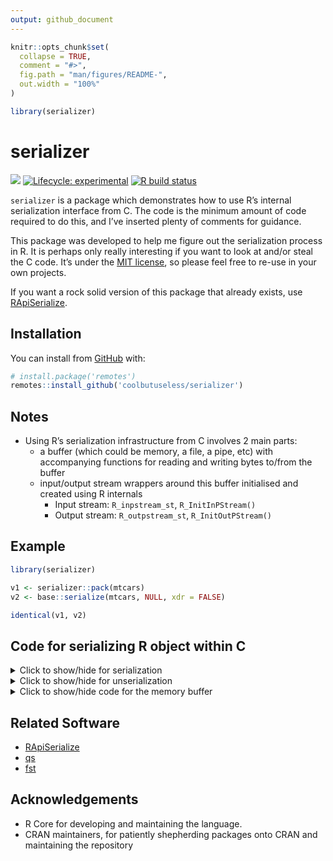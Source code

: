 ```yaml
---
output: github_document
---
```


<!-- README.md is generated from README.Rmd. Please edit that file -->

```r
knitr::opts_chunk$set(
  collapse = TRUE,
  comment = "#>",
  fig.path = "man/figures/README-",
  out.width = "100%"
)

library(serializer)
```

# serializer

<!-- badges: start -->
![](https://img.shields.io/badge/cool-useless-green.svg)
[![Lifecycle: experimental](https://img.shields.io/badge/lifecycle-experimental-orange.svg)](https://www.tidyverse.org/lifecycle/#experimental)
[![R build status](https://github.com/coolbutuseless/serializer/workflows/R-CMD-check/badge.svg)](https://github.com/coolbutuseless/serializer/actions)
<!-- badges: end -->

`serializer` is a package which demonstrates how to use R's internal 
serialization interface from C.  The code is the minimum amount of code 
required to do this, and I've inserted plenty of comments for guidance.

This package was developed to help me figure out the serialization process in R.
It is perhaps only really interesting if you want to look at and/or steal the C
code.  It's under the [MIT license](https://mit-license.org/), so please feel 
free to re-use in your own projects.

If you want a rock solid version of this package that already exists, use [RApiSerialize](https://cran.r-project.org/web/packages/RApiSerialize/index.html).


## Installation

You can install from [GitHub](https://github.com/coolbutuseless/serializer) with:

``` r
# install.package('remotes')
remotes::install_github('coolbutuseless/serializer')
```


## Notes

* Using R's serialization infrastructure from C involves 2 main parts:
    * a buffer (which could be memory, a file, a pipe, etc) with accompanying 
      functions for reading and writing bytes to/from the buffer
    * input/output stream wrappers around this buffer initialised and created
      using R internals
        * Input stream: `R_inpstream_st`, `R_InitInPStream()`
        * Output stream: `R_outpstream_st`, `R_InitOutPStream()`
        
        
## Example


```r
library(serializer)

v1 <- serializer::pack(mtcars)
v2 <- base::serialize(mtcars, NULL, xdr = FALSE)

identical(v1, v2)
```

## Code for serializing R object within C

<details> 
<summary> Click to show/hide for serialization </summary>
``` c
//~~~~~~~~~~~~~~~~~~~~~~~~~~~~~~~~~~~~~~~~~~~~~~~~~~~~~~~~~~~~~~~~~~~~~~~~~~~~
// Serialize an R object
//~~~~~~~~~~~~~~~~~~~~~~~~~~~~~~~~~~~~~~~~~~~~~~~~~~~~~~~~~~~~~~~~~~~~~~~~~~~~
SEXP pack_(SEXP robj) {

  // Create the buffer for the serialized representation
  // See also: `expand_buffer()` which re-allocates the memory buffer if
  // it runs out of space
  buffer *buf = init_buffer(16384);

  // Create the output stream structure
  struct R_outpstream_st output_stream;

  // Initialise the output stream structure
  R_InitOutPStream(
    &output_stream,          // The stream object which wraps everything
    (R_pstream_data_t) buf,  // The actual data
    R_pstream_binary_format, // Store as binary
    3,                       // Version = 3 for R >3.5.0 See `?base::serialize`
    write_byte,              // Function to write single byte to buffer
    write_bytes,             // Function for writing multiple bytes to buffer
    NULL,                    // Func for special handling of reference data.
    R_NilValue               // Data related to reference data handling
  );

  // Serialize the object into the output_stream
  R_Serialize(robj, &output_stream);

  // Copy just the valid bytes to return to the user
  SEXP res_ = PROTECT(allocVector(RAWSXP, buf->pos));
  memcpy(RAW(res_), buf->data, buf->pos);

  // Free all the memory
  free(buf->data);
  free(buf);
  UNPROTECT(1);
  return res_;
}
```

</details>


<details> 
<summary> Click to show/hide for unserialization </summary>
``` c
//~~~~~~~~~~~~~~~~~~~~~~~~~~~~~~~~~~~~~~~~~~~~~~~~~~~~~~~~~~~~~~~~~~~~~~~~~~~~
// Unpack a raw vector to an R object
//~~~~~~~~~~~~~~~~~~~~~~~~~~~~~~~~~~~~~~~~~~~~~~~~~~~~~~~~~~~~~~~~~~~~~~~~~~~~
SEXP unpack_(SEXP vec_) {

  if (TYPEOF(vec_) != RAWSXP) {
    error("unpack(): Only raw vectors can be unserialized");
  }

  // Unpack the raw vector into a C void *
  void *vec = RAW(vec_);
  R_xlen_t len = XLENGTH(vec_);

  // Create a buffer object which points to the raw data
  buffer *buf = malloc(sizeof(buffer));
  if (buf == NULL) {
    error("'buf' malloc failed!");
  }
  buf->length = len;
  buf->pos    = 0;
  buf->data   = vec;

  // Treat the data buffer as an input stream
  struct R_inpstream_st input_stream;

  R_InitInPStream(
    &input_stream,           // Stream object wrapping data buffer
    (R_pstream_data_t) buf,  // Actual data buffer
    R_pstream_any_format,    // Unpack all serialized types
    read_byte,               // Function to read single byte from buffer
    read_bytes,              // Function for reading multiple bytes from buffer
    NULL,                    // Func for special handling of reference data.
    NULL                     // Data related to reference data handling
  );

  // Unserialize the input_stream into an R object
  SEXP res_  = PROTECT(R_Unserialize(&input_stream));

  free(buf);
  UNPROTECT(1);
  return res_;
}
```

</details>


<details> 
<summary> Click to show/hide code for the memory buffer </summary>
``` c
//~~~~~~~~~~~~~~~~~~~~~~~~~~~~~~~~~~~~~~~~~~~~~~~~~~~~~~~~~~~~~~~~~~~~~~~~~~~~
// The data buffer.
// Needs total length and pos to keep track of how much data it contains
//~~~~~~~~~~~~~~~~~~~~~~~~~~~~~~~~~~~~~~~~~~~~~~~~~~~~~~~~~~~~~~~~~~~~~~~~~~~~
typedef struct {
  R_xlen_t length;
  R_xlen_t pos;
  unsigned char *data;
} buffer;



//~~~~~~~~~~~~~~~~~~~~~~~~~~~~~~~~~~~~~~~~~~~~~~~~~~~~~~~~~~~~~~~~~~~~~~~~~~~~
// Initialise an empty buffer to hold 'nbytes'
//~~~~~~~~~~~~~~~~~~~~~~~~~~~~~~~~~~~~~~~~~~~~~~~~~~~~~~~~~~~~~~~~~~~~~~~~~~~~
buffer *init_buffer(int nbytes) {
  buffer *buf = (buffer *)malloc(sizeof(buffer));
  if (buf == NULL) {
    error("init_buffer(): cannot malloc buffer");
  }

  buf->data = (unsigned char *)malloc(nbytes * sizeof(unsigned char));
  if (buf->data == NULL) {
    error("init_buffer(): cannot malloc buffer data");
  }

  buf->length = nbytes;
  buf->pos = 0;

  return buf;
}


//~~~~~~~~~~~~~~~~~~~~~~~~~~~~~~~~~~~~~~~~~~~~~~~~~~~~~~~~~~~~~~~~~~~~~~~~~~~~
// Naive buffer expansion - double it every time space runs out
//~~~~~~~~~~~~~~~~~~~~~~~~~~~~~~~~~~~~~~~~~~~~~~~~~~~~~~~~~~~~~~~~~~~~~~~~~~~~
void expand_buffer(buffer *buf) {

  double factor = 2;
  buf->length = (R_xlen_t)(factor * buf->length);

  if (buf->length > R_XLEN_T_MAX) {
    error("Requested buffer expandsion too large: %td\n", buf->length);
  }

  unsigned char *new_data = (unsigned char *)realloc((void *)buf->data, buf->length);

  if (new_data == NULL) {
    free(buf->data);
    free(buf);
    error("Couldn't expand buffer to reallocate: %td\n", buf->length);
  }

  buf->data = new_data;

}


//~~~~~~~~~~~~~~~~~~~~~~~~~~~~~~~~~~~~~~~~~~~~~~~~~~~~~~~~~~~~~~~~~~~~~~~~~~~~
// Write a byte into the buffer at the current location.
// The actual buffer is encapsulated as part of the stream structure, so you
// have to extract it first
//~~~~~~~~~~~~~~~~~~~~~~~~~~~~~~~~~~~~~~~~~~~~~~~~~~~~~~~~~~~~~~~~~~~~~~~~~~~~
void write_byte(R_outpstream_t stream, int c) {
  buffer *buf = (buffer *)stream->data;

  // Expand the buffer if it's out space
  while (buf->pos >= buf->length) {
    expand_buffer(buf);
  }

  buf->data[buf->pos++] = (unsigned char)c;
}



//~~~~~~~~~~~~~~~~~~~~~~~~~~~~~~~~~~~~~~~~~~~~~~~~~~~~~~~~~~~~~~~~~~~~~~~~~~~~
// Write multiple bytes into the buffer at the current location.
// The actual buffer is encapsulated as part of the stream structure, so you
// have to extract it first
//~~~~~~~~~~~~~~~~~~~~~~~~~~~~~~~~~~~~~~~~~~~~~~~~~~~~~~~~~~~~~~~~~~~~~~~~~~~~
void write_bytes(R_outpstream_t stream, void *src, int length) {
  buffer *buf = (buffer *)stream->data;

  // Expand the buffer if it's out space
  while (buf->pos + length > buf->length) {
    expand_buffer(buf);
  }

  memcpy(buf->data + buf->pos, src, length);

  buf->pos += length;
}



//~~~~~~~~~~~~~~~~~~~~~~~~~~~~~~~~~~~~~~~~~~~~~~~~~~~~~~~~~~~~~~~~~~~~~~~~~~~~
// Read a byte from the serialized stream
//~~~~~~~~~~~~~~~~~~~~~~~~~~~~~~~~~~~~~~~~~~~~~~~~~~~~~~~~~~~~~~~~~~~~~~~~~~~~
int read_byte(R_inpstream_t stream) {
  buffer *buf = (buffer *)stream->data;

  if (buf->pos >= buf->length) {
    error("read_byte(): overflow");
  }

  return buf->data[buf->pos++];
}



//~~~~~~~~~~~~~~~~~~~~~~~~~~~~~~~~~~~~~~~~~~~~~~~~~~~~~~~~~~~~~~~~~~~~~~~~~~~~
// Read multiple bytes from the serialized stream
//~~~~~~~~~~~~~~~~~~~~~~~~~~~~~~~~~~~~~~~~~~~~~~~~~~~~~~~~~~~~~~~~~~~~~~~~~~~~
void read_bytes(R_inpstream_t stream, void *dst, int length) {
  buffer *buf = (buffer *)stream->data;

  if (buf->pos + length > buf->length) {
    error("read_bytes(): overflow");
  }

  memcpy(dst, buf->data + buf->pos, length);

  buf->pos += length;
}
```

</details>



## Related Software

* [RApiSerialize](https://cran.r-project.org/web/packages/RApiSerialize/index.html)
* [qs](https://cran.r-project.org/web/packages/qs/index.html)
* [fst](https://cran.r-project.org/web/packages/fst/index.html)


## Acknowledgements

* R Core for developing and maintaining the language.
* CRAN maintainers, for patiently shepherding packages onto CRAN and maintaining
  the repository
